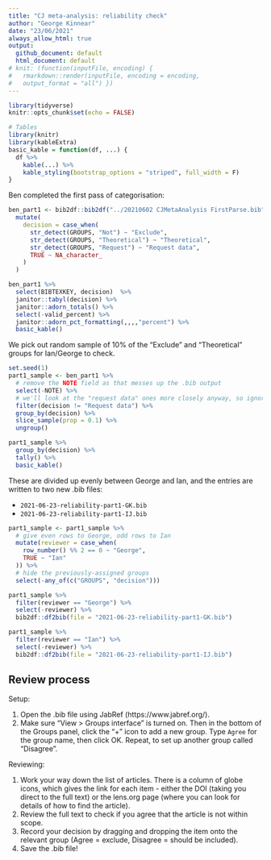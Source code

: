 ```yaml
---
title: "CJ meta-analysis: reliability check"
author: "George Kinnear"
date: "23/06/2021"
always_allow_html: true
output:
  github_document: default
  html_document: default
# knit: (function(inputFile, encoding) {
#   rmarkdown::render(inputFile, encoding = encoding,
#   output_format = "all") })
---
```


```r
library(tidyverse)
knitr::opts_chunk$set(echo = FALSE)

# Tables
library(knitr)
library(kableExtra)
basic_kable = function(df, ...) {
  df %>% 
    kable(...) %>%
    kable_styling(bootstrap_options = "striped", full_width = F)
}
```

Ben completed the first pass of categorisation:

```r
ben_part1 <- bib2df::bib2df("../20210602 CJMetaAnalysis FirstParse.bib") %>% 
  mutate(
    decision = case_when(
      str_detect(GROUPS, "Not") ~ "Exclude",
      str_detect(GROUPS, "Theoretical") ~ "Theoretical",
      str_detect(GROUPS, "Request") ~ "Request data",
      TRUE ~ NA_character_
    )
  )
```

```r
ben_part1 %>% 
  select(BIBTEXKEY, decision)  %>% 
  janitor::tabyl(decision) %>% 
  janitor::adorn_totals() %>% 
  select(-valid_percent) %>%
  janitor::adorn_pct_formatting(,,,,"percent") %>% 
  basic_kable()
```

We pick out random sample of 10% of the "Exclude" and "Theoretical" groups for Ian/George to check.

```r
set.seed(1)
part1_sample <- ben_part1 %>%
  # remove the NOTE field as that messes up the .bib output
  select(-NOTE) %>% 
  # we'll look at the "request data" ones more closely anyway, so ignore for now
  filter(decision != "Request data") %>% 
  group_by(decision) %>% 
  slice_sample(prop = 0.1) %>% 
  ungroup()

part1_sample %>% 
  group_by(decision) %>% 
  tally() %>% 
  basic_kable()
```

These are divided up evenly between George and Ian, and the entries are written to two new .bib files:

* `2021-06-23-reliability-part1-GK.bib`
* `2021-06-23-reliability-part1-IJ.bib`

```r
part1_sample <- part1_sample %>% 
  # give even rows to George, odd rows to Ian
  mutate(reviewer = case_when(
    row_number() %% 2 == 0 ~ "George",
    TRUE ~ "Ian"
  )) %>% 
  # hide the previously-assigned groups
  select(-any_of(c("GROUPS", "decision")))

part1_sample %>% 
  filter(reviewer == "George") %>% 
  select(-reviewer) %>% 
  bib2df::df2bib(file = "2021-06-23-reliability-part1-GK.bib")

part1_sample %>% 
  filter(reviewer == "Ian") %>% 
  select(-reviewer) %>% 
  bib2df::df2bib(file = "2021-06-23-reliability-part1-IJ.bib")
```

## Review process

Setup: 

1. Open the .bib file using JabRef (https://www.jabref.org/).
2. Make sure "View > Groups interface" is turned on. Then in the bottom of the Groups panel, click the "+" icon to add a new group. Type `Agree` for the group name, then click OK. Repeat, to set up another group called "Disagree".

Reviewing:

1. Work your way down the list of articles. There is a column of globe icons, which gives the link for each item - either the DOI (taking you direct to the full text) or the lens.org page (where you can look for details of how to find the article).
2. Review the full text to check if you agree that the article is not within scope.
3. Record your decision by dragging and dropping the item onto the relevant group (Agree = exclude, Disagree = should be included).
4. Save the .bib file!